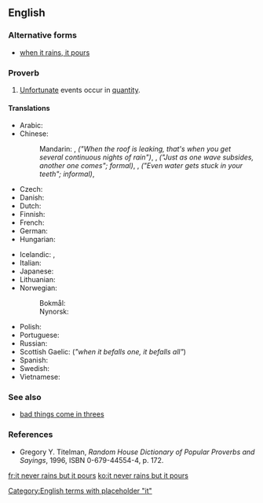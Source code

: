 ==English==

===Alternative forms===
* [[when it rains, it pours]]

===Proverb===
{{head|en|proverb|head=[[it]] [[never]] [[rain]]s [[but]] it [[pour]]s}}

# [[unfortunate|Unfortunate]] events occur in [[quantity]].

====Translations====
{{trans-top|unfortunate events occur in quantity}}
* Arabic: {{t+|ar|هي المصائب لا تأتي فرادى}}
* Chinese:
*: Mandarin: {{t|cmn|屋漏偏逢連夜雨|sc=Hani}}, {{t|cmn|屋漏偏逢连夜雨|tr= wū lòu piān féng lián yè yǔ|sc=Hani}} ''("When the roof is leaking, that's when you get several continuous nights of rain")'', {{t+|cmn|一波未平，一波又起|sc=Hani}}, {{t+|cmn|一波未平，一波又起|tr=yī bō wèi píng yī bō yòu qǐ|sc=Hani}} ''("Just as one wave subsides, another one comes"; formal)'', {{t|cmn|喝口涼水都能塞牙縫|sc=Hani}}, {{t|cmn|喝口凉水都能塞牙缝|tr=hē kǒu liángshuǐ sài yá fèng|sc=Hani}} ''("Even water gets stuck in your teeth"; informal)'', {{t+|cmn|祸不单行|sc=Hani}}
* Czech: {{t-needed|cs}}
* Danish: {{t|da|en ulykke kommer sjældent alene }}
* Dutch: {{t|nl|een ongeluk komt zelden alleen}}
* Finnish: {{t|fi|kaikki on vastaan, vain saha puoltaa}}
* French: {{t+|fr|un malheur ne vient jamais seul}}
* German: {{t+|de|ein Unglück kommt selten allein}}
* Hungarian: {{t+|hu|a baj nem jár egyedül}}
{{trans-mid}}
* Icelandic: {{t+|is|sjaldan er ein báran stök}}, {{t+|is|það er ýmist of eða van}}
* Italian: {{t|it|i guai non vengono mai da soli}}
* Japanese: {{t|ja|踏んだり蹴ったり|tr=ふんだりけったり, fundari-kettari|sc=Jpan}}
* Lithuanian: {{t|lt|bėda viena nevaikšto}}
* Norwegian:
*: Bokmål: {{t+|nb|en ulykke kommer sjelden alene}}
*: Nynorsk: {{t|nn|ei ulykke kjem sjeldan aleine}}
* Polish: {{t+|pl|nieszczęścia chodzą parami}}
* Portuguese: {{t|pt|um mal nunca vem só}}
* Russian: {{t+|ru|пришла беда — отворяй ворота|tr=prišlá bedá — otvorjáj voróta|sc=Cyrl}} {{qualifier|when the trouble comes, open the gate}}
* Scottish Gaelic: {{t|gd|nuair a thig air duine, thig air uile}} (''"when it befalls one, it befalls all"'')
* Spanish: {{t|es|las desgracias nunca vienen solas}}
* Swedish: {{t|sv|en olycka kommer sällan ensam}}
* Vietnamese: {{t-needed|vi}}
{{trans-bottom}}

===See also===
* [[bad things come in threes]]

===References===
* Gregory Y. Titelman, ''Random House Dictionary of Popular Proverbs and Sayings'', 1996, ISBN 0-679-44554-4, p. 172.

[[Category:English terms with placeholder "it"]]

[[fr:it never rains but it pours]]
[[ko:it never rains but it pours]]